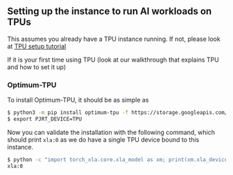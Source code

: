 ## Setting up the instance to run AI workloads on TPUs

This assumes you already have a TPU instance running. If not, please look at [TPU setup tutorial](./tutorials/tpu_setup)

If it is your first time using TPU (look at our walkthrough that explains TPU and how to set it up)

### Optimum-TPU

To install Optimum-TPU, it should be as simple as

```bash
$ python3 -m pip install optimum-tpu -f https://storage.googleapis.com/libtpu-releases/index.html
$ export PJRT_DEVICE=TPU
```

Now you can validate the installation with the following command, which should print `xla:0` as we do have a single
TPU device bound to this instance.

```bash
$ python -c "import torch_xla.core.xla_model as xm; print(xm.xla_device())"
xla:0
```